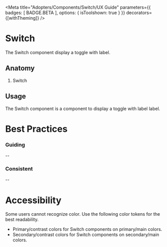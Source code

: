 
<Meta title="Adopters/Components/Switch/UX Guide" parameters={{ badges: [ BADGE.BETA ], options: { isToolshown: true } }} decorators={[withTheming]} />

# Switch

The Switch component display a toggle with label.

## Anatomy

1. Switch

## Usage

The Switch component is a component to display a toggle with label label.

# Best Practices

### Guiding

--

### Consistent

--

# Accessibility

Some users cannot recognize color. Use the following color tokens for the best readability.

- Primary/contrast colors for Switch components on primary/main colors.
- Secondary/contrast colors for Switch components on secondary/main colors.